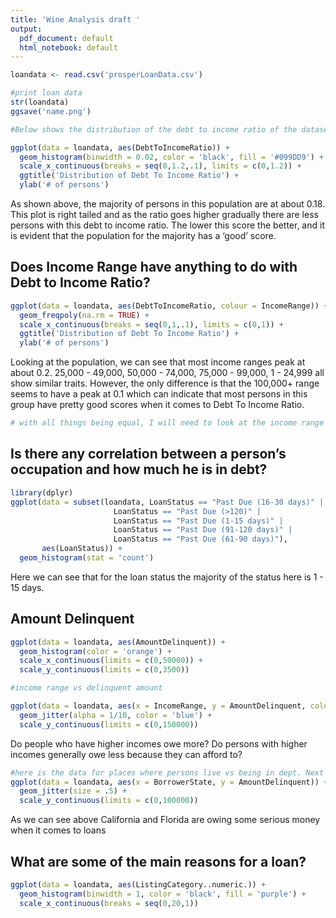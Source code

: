```yaml
---
title: 'Wine Analysis draft '
output:
  pdf_document: default
  html_notebook: default
---
```




```r
loandata <- read.csv('prosperLoanData.csv')

#print loan data
str(loandata)
ggsave('name.png')
```

```r
#Below shows the distribution of the debt to income ratio of the dataset.

ggplot(data = loandata, aes(DebtToIncomeRatio)) +
  geom_histogram(binwidth = 0.02, color = 'black', fill = '#099DD9') +
  scale_x_continuous(breaks = seq(0,1.2,.1), limits = c(0,1.2)) +
  ggtitle('Distribution of Debt To Income Ratio') +
  ylab('# of persons')
```

As shown above, the majority of persons in this population are at about 0.18. This plot is right tailed and as the ratio goes higher gradually there are less persons with this debt to income ratio. The lower this score the better, and it is evident that the population for the majority has a 'good' score.

## Does Income Range have anything to do with Debt to Income Ratio?


```r
ggplot(data = loandata, aes(DebtToIncomeRatio, colour = IncomeRange)) +
  geom_freqpoly(na.rm = TRUE) +
  scale_x_continuous(breaks = seq(0,1,.1), limits = c(0,1)) +
  ggtitle('Distribution of Debt To Income Ratio') +
  ylab('# of persons')
```
Looking at the population, we can see that most income ranges peak at about 0.2. 25,000 - 49,000, 50,000 - 74,000, 75,000 - 99,000, 1 - 24,999 all show similar traits. However, the only difference is that the 100,000+ range seems to have a peak at 0.1 which can indicate that most persons in this group have pretty good scores when it comes to Debt To Income Ratio.



```r
# with all things being equal, I will need to look at the income range for the population compared ot the debt to income ratio. However, if the number of persons is not equally distributed, this information would not be correct. i would need to find the averages for each one and plot that.


```


## Is there any correlation between a person's occupation and how much he is in debt?


```r
library(dplyr)
ggplot(data = subset(loandata, LoanStatus == "Past Due (16-30 days)" |
                       LoanStatus == "Past Due (>120)" |
                       LoanStatus == "Past Due (1-15 days)" |
                       LoanStatus == "Past Due (91-120 days)" |
                       LoanStatus == "Past Due (61-90 days)"),
       aes(LoanStatus)) +
  geom_histogram(stat = 'count')

```
Here we can see that for the loan status the majority of the status here is 1 - 15 days.


## Amount Delinquent

```r
ggplot(data = loandata, aes(AmountDelinquent)) +
  geom_histogram(color = 'orange') +
  scale_x_continuous(limits = c(0,50000)) +
  scale_y_continuous(limits = c(0,3500))
```



```r
#income range vs delinquent amount

ggplot(data = loandata, aes(x = IncomeRange, y = AmountDelinquent, color = Occupation)) +
  geom_jitter(alpha = 1/10, color = 'blue') +
  scale_y_continuous(limits = c(0,150000))
```
Do people who have higher incomes owe more? Do persons with higher incomes generally owe less because they can afford to?


```r
#here is the data for places where persons live vs being in dept. Next i should look at the proportion
ggplot(data = loandata, aes(x = BorrowerState, y = AmountDelinquent)) +
  geom_jitter(size = .5) +
  scale_y_continuous(limits = c(0,100000))
```
As we can see above California and Florida are owing some serious money when it comes to loans


## What are some of the main reasons for a loan?

```r
ggplot(data = loandata, aes(ListingCategory..numeric.)) +
  geom_histogram(binwidth = 1, color = 'black', fill = 'purple') +
  scale_x_continuous(breaks = seq(0,20,1))
```

